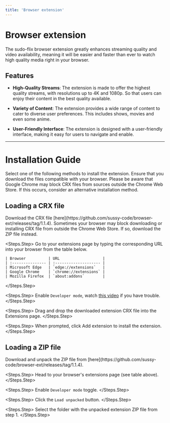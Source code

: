 ```yaml
---
title: 'Browser extension'
---
```


# Browser extension

The sudo-flix browser extension greatly enhances streaming quality and video availability, meaning it will be easier and faster than ever to watch high quality media right in your browser.

## Features
- **High-Quality Streams**: The extension is made to offer the highest quality streams, with resolutions up to 4K and 1080p. So that users can enjoy their content in the best quality available.

- **Variety of Content**: The extension provides a wide range of content to cater to diverse user preferences. This includes shows, movies and even some anime.

- **User-Friendly Interface**: The extension is designed with a user-friendly interface, making it easy for users to navigate and enable.

---

# Installation Guide
Select one of the following methods to install the extension. Ensure that you download the files compatible with your browser. Please be aware that Google Chrome may block CRX files from sources outside the Chrome Web Store. If this occurs, consider an alternative installation method.

## Loading a CRX file

<Steps>
  <Steps.Step>
    Download the CRX file [here](https://github.com/sussy-code/browser-ext/releases/tag/1.1.4).
    <Warning>
      Sometimes your browser may block downloading or installing CRX file from outside the Chrome Web Store. If so, download the ZIP file instead.
    </Warning>
  </Steps.Step>

  <Steps.Step>
    Go to your extensions page by typing the corresponding URL into your browser from the table below.
    
    | Browser          | URL                   |
    | :--------------- | :-------------------- |
    | Microsoft Edge   | `edge://extensions`   |
    | Google Chrome    | `chrome://extensions` |
    | Mozilla Firefox  | `about:addons`        |
  </Steps.Step>

  <Steps.Step>
    Enable `Developer mode`, watch [this video](https://www.youtube.com/watch?v=sZeUZjhOfgM&t=65s) if you have trouble.
  </Steps.Step>

  <Steps.Step>
    Drag and drop the downloaded extension CRX file into the Extensions page.
  </Steps.Step>

  <Steps.Step>
    When prompted, click Add extension to install the extension.
  </Steps.Step>
</Steps>

## Loading a ZIP file

<Steps>
  <Steps.Step>
    Download and unpack the ZIP file from [here](https://github.com/sussy-code/browser-ext/releases/tag/1.1.4).
  </Steps.Step>

  <Steps.Step>
    Head to your browser's extensions page (see table above).
  </Steps.Step>

  <Steps.Step>
    Enable `Developer mode` toggle.
  </Steps.Step>

  <Steps.Step>
    Click the `Load unpacked` button.
  </Steps.Step>

  <Steps.Step>
    Select the folder with the unpacked extension ZIP file from step 1.
  </Steps.Step>
</Steps>
